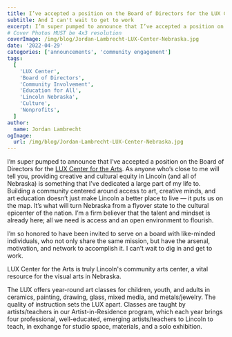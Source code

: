 ```yaml
---
title: I’ve accepted a position on the Board of Directors for the LUX Center
subtitle: And I can't wait to get to work
excerpt: I’m super pumped to announce that I’ve accepted a position on the Board of Directors for the LUX Center for the Arts
# Cover Photos MUST be 4x3 resolution
coverImage: /img/blog/Jordan-Lambrecht-LUX-Center-Nebraska.jpg
date: '2022-04-29'
categories: ['announcements', 'community engagement']
tags:
  [
    'LUX Center',
    'Board of Directors',
    'Community Involvement',
    'Education for All',
    'Lincoln Nebraska',
    'Culture',
    'Nonprofits',
  ]
author:
  name: Jordan Lambrecht
ogImage:
  url: /img/blog/Jordan-Lambrecht-LUX-Center-Nebraska.jpg
---
```


I’m super pumped to announce that I’ve accepted a position on the Board of Directors for the [LUX Center for the Arts](https://www.luxcenter.org). As anyone who’s close to me will tell you, providing creative and cultural equity in Lincoln (and all of Nebraska) is something that I’ve dedicated a large part of my life to. Building a community centered around access to art, creative minds, and art education doesn’t just make Lincoln a better place to live — it puts us on the map. It’s what will turn Nebraska from a flyover state to the cultural epicenter of the nation. I’m a firm believer that the talent and mindset is already here; all we need is access and an open environment to flourish.

I’m so honored to have been invited to serve on a board with like-minded individuals, who not only share the same mission, but have the arsenal, motivation, and network to accomplish it. I can’t wait to dig in and get to work.

LUX Center for the Arts is truly Lincoln's community arts center, a vital resource for the visual arts in Nebraska.

The LUX offers year-round art classes for children, youth, and adults in ceramics, painting, drawing, glass, mixed media, and metals/jewelry. The quality of instruction sets the LUX apart. Classes are taught by artists/teachers in our Artist-in-Residence program, which each year brings four professional, well-educated, emerging artists/teachers to Lincoln to teach, in exchange for studio space, materials, and a solo exhibition.
